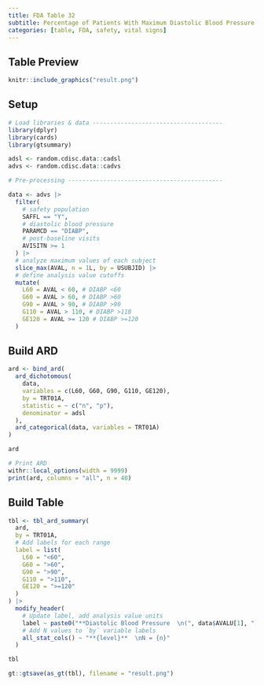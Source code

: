 ```yaml
---
title: FDA Table 32
subtitle: Percentage of Patients With Maximum Diastolic Blood Pressure by Category of Blood Pressure Postbaseline, Safety Population, Pooled Analysis
categories: [table, FDA, safety, vital signs]
---
```


::: panel-tabset
## Table Preview

```r
knitr::include_graphics("result.png")
```

## Setup

```r
# Load libraries & data -------------------------------------
library(dplyr)
library(cards)
library(gtsummary)

adsl <- random.cdisc.data::cadsl
advs <- random.cdisc.data::cadvs

# Pre-processing --------------------------------------------

data <- advs |>
  filter(
    # safety population
    SAFFL == "Y",
    # diastolic blood pressure
    PARAMCD == "DIABP",
    # post-baseline visits
    AVISITN >= 1
  ) |>
  # analyze maximum values of each subject
  slice_max(AVAL, n = 1L, by = USUBJID) |>
  # define analysis value cutoffs
  mutate(
    L60 = AVAL < 60, # DIABP <60
    G60 = AVAL > 60, # DIABP >60
    G90 = AVAL > 90, # DIABP >90
    G110 = AVAL > 110, # DIABP >110
    GE120 = AVAL >= 120 # DIABP >=120
  )
```

## Build ARD

```r
ard <- bind_ard(
  ard_dichotomous(
    data,
    variables = c(L60, G60, G90, G110, GE120),
    by = TRT01A,
    statistic = ~ c("n", "p"),
    denominator = adsl
  ),
  ard_categorical(data, variables = TRT01A)
)

ard
```

```r
# Print ARD
withr::local_options(width = 9999)
print(ard, columns = "all", n = 40)
```

## Build Table

```r
tbl <- tbl_ard_summary(
  ard,
  by = TRT01A,
  # Add labels for each range
  label = list(
    L60 = "<60",
    G60 = ">60",
    G90 = ">90",
    G110 = ">110",
    GE120 = ">=120"
  )
) |>
  modify_header(
    # Update label, add analysis value units
    label ~ paste0("**Diastolic Blood Pressure  \n(", data$AVALU[1], ")**"),
    # Add N values to `by` variable labels
    all_stat_cols() ~ "**{level}**  \nN = {n}"
  )

tbl
```

```r
gt::gtsave(as_gt(tbl), filename = "result.png")
```

```r
```
:::
